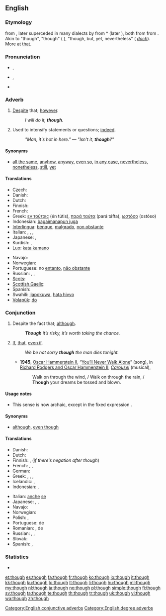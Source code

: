 ==English==

===Etymology===
{{etyl|enm}} {{term|thagh|thagh, thaugh||lang=enm}} from {{etyl|ang|en}} {{term|þeah|þēah|lang=ang}}, later superceded in many dialects by {{etyl|enm}} {{term|though|thogh, though||lang=enm}} from {{etyl|non}} *{{term||þóh}} (later {{term|þó}}), both from {{proto|Germanic|þauh|though}} from {{proto|Indo-European|to-||lang=en}}. Akin to {{etyl|ofs|-}} {{term|þah|þāh||lang=ofs}} "though", {{etyl|osx|-}} {{term|þoh|þōh||lang=osx}} "though" ({{nl}} {{term|doch|doch||lang=nl}}), {{etyl|goh|-}} {{term|doh|dōh||lang=goh}} "though, but, yet, nevertheless" ({{de}} ''[[doch#German|doch]]''). More at [[that]].

===Pronunciation===
* {{a|UK}} {{IPA|/ðəʊ/}}, {{SAMPA|/D@U/}}
* {{a|US}} {{IPA|/ðoʊ/}}, {{SAMPA|/DoU/}}
* {{audio|en-us-though.ogg|Audio (US)}}
*: {{rhymes|əʊ}}

===Adverb===
{{en-adv|-}}

# {{context|conjunctive}} [[despite|Despite]] that; [[however]].
#: ''I will do it, '''though'''.''
# {{context|degree}} Used to intensify statements or questions; [[indeed]].
#: ''"Man, it's hot in here." — "Isn't it, '''though'''?"''

====Synonyms====
* {{sense|despite that}} [[all the same]], [[anyhow]], [[anyway]], [[even so]], [[in any case]], [[nevertheless]], [[nonetheless]], [[still]], [[yet]]

====Translations====
{{trans-top|however}}
* Czech: {{t+|cs|nicméně}}
* Danish: {{t|da|dog}}
* Dutch: {{t+|nl|echter}}
* Finnish: {{t+|fi|kuitenkin}}
* French: {{t+|fr|néanmoins}}
* Greek: [[εν τούτοις]] (én tútis), [[παρά ταύτα]] (pará táfta), [[ωστόσο]] (ostóso)
* Indonesian: [[bagaimanapun juga]]
* [[Interlingua]]: [[benque]], [[malgrado]], [[non obstante]]
* Italian: {{t+|it|comunque}}, {{t+|it|nonostante}}, {{t-|it|in ogni caso}}, {{t-|it|ad ogni modo}}
* Japanese: {{t|ja|にもかかわらず|tr=nimokakawarazu}}, {{t-|ja|それでも|tr=soredemo}}
* Kurdish: {{t|ku|dîsa jî|sc=ku-Arab}}, {{t|ku|her wiha|sc=ku-Arab}}
* [[Luo]]: [[kata kamano]]
{{trans-mid}}
* Navajo: {{tø|nv|ndi}}
* Norwegian: {{t+|no|dog}}
* Portuguese: no [[entanto]], [[não obstante]]
* Russian: {{t+|ru|тем не менее}}, {{t+|ru|однако}}, {{t+|ru|всё-таки}}
* [[Scots]]: {{tø|sco|tho|xs=Scots}}
* [[Scottish Gaelic]]: {{t-|gd|ge-tà|xs=Scottish Gaelic}}
* Spanish: {{t-|es|no obstante}}
* Swahili: [[ijapokuwa]], [[hata hivyo]]
* [[Volapük]]: [[do#Volapük|do]]
{{trans-bottom}}

===Conjunction===
{{infl|en|conjunction}}

# Despite the fact that; [[although]].
#: '''''Though''' it’s risky, it’s worth taking the chance.''
# {{archaic}} [[if|If]], [[that]], [[even if]].
#: ''We be not sorry '''though''' the man dies tonight.''
#* '''1945''', [[w:Oscar Hammerstein II|Oscar Hammerstein II]], “[[w:You'll Never Walk Alone (song)|You’ll Never Walk Alone]]” (song), in [[w:Rodgers and Hammerstein|Richard Rodgers and Oscar Hammerstein II]], ''[[w:Carousel (musical)|Carousel]]'' (musical),
#*: Walk on through the wind, / Walk on through the rain, / '''Though''' your dreams be tossed and blown.

====Usage notes====
* {{sense|if}} This sense is now archaic, except in the fixed expression {{term|as though}}.

====Synonyms====
* {{sense|although}} [[although]], [[even though]]

====Translations====
{{trans-top|although}}
* Danish: {{t+|da|dog}}
* Dutch: {{t+|nl|hoewel}}
* Finnish: {{t+|fi|vaikka}}, (''if there's negation after though'') {{t|fi|vaikkakaan}}
* French: {{t+|fr|malgré}}, {{t+|fr|bien que}}, {{t+|fr|cependant}}
* German: {{t+|de|obwohl}}
* Greek: {{t|el|έστω και αν|tr=ésto ké án}}, {{t+|el|αν και|tr=án ké}}, {{t|el|μολονότι|tr=mólonóti}}, {{t|el|καίτοι|tr=kéti}}
* Icelandic: {{t+|is|þó}}, {{t|is|þótt}}
* Indonesian: {{t-|id|walau|xs=Indonesian}}, {{t|id|meski|xs=Indonesian}}
{{trans-mid}}
* Italian: [[anche]] [[se]]
* Japanese: {{t-|ja|だが|tr=daga}}, {{t|ja|だけれども|tr=dakeredomo}}, {{t|ja|だけど|tr=dakeredo}}{{qualifier|colloquial}}
* Navajo: {{tø|nv|ndi}}
* Norwegian: {{t|no|selv om}}
* Polish: {{t|pl|choć}}, {{t+|pl|chociaż}}
* Portuguese: {{t|pt|apesar}} de
* Romanian: {{t-|ro|desi}}, de {{t+|ro|parca}}
* Russian: {{t+|ru|хотя}}, {{t|ru|хоть и}}, {{t|ru|несмотря на то, что}}
* Slovak: {{t|sk|hoci}}
* Spanish: {{t-|es|sin embargo}}, {{t-|es|a pesar de}}
{{trans-bottom}}

===Statistics===
* {{rank|also|away|against|148|though|get|eyes|hand}}

[[Category:English conjunctive adverbs]]
[[Category:English degree adverbs]]

[[et:though]]
[[es:though]]
[[fa:though]]
[[fr:though]]
[[ko:though]]
[[io:though]]
[[it:though]]
[[kk:though]]
[[ku:though]]
[[lo:though]]
[[lt:though]]
[[li:though]]
[[hu:though]]
[[ml:though]]
[[my:though]]
[[nl:though]]
[[ja:though]]
[[no:though]]
[[pl:though]]
[[simple:though]]
[[fi:though]]
[[sv:though]]
[[ta:though]]
[[te:though]]
[[th:though]]
[[tr:though]]
[[uk:though]]
[[vi:though]]
[[wa:though]]
[[zh:though]]